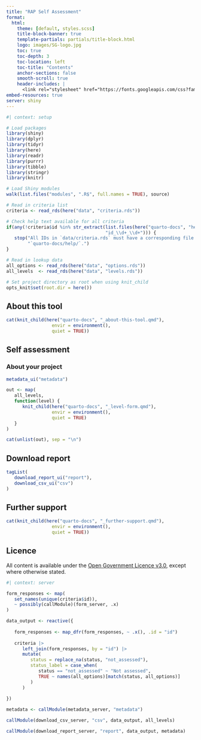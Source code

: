 ```yaml
---
title: "RAP Self Assessment"
format:
  html:
    theme: [default, styles.scss]
    title-block-banner: true
    template-partials: partials/title-block.html
    logo: images/SG-logo.jpg
    toc: true
    toc-depth: 3
    toc-location: left
    toc-title: "Contents"
    anchor-sections: false
    smooth-scroll: true
    header-includes: |
      <link rel="stylesheet" href="https://fonts.googleapis.com/css?family=Roboto">
embed-resources: true
server: shiny
---
```


```r
#| context: setup

# Load packages
library(shiny)
library(dplyr)
library(tidyr)
library(here)
library(readr)
library(purrr)
library(tibble)
library(stringr)
library(knitr)

# Load Shiny modules
walk(list.files("modules", ".R$", full.names = TRUE), source)

# Read in criteria list
criteria <- read_rds(here("data", "criteria.rds"))

# Check help text available for all criteria
if(any(!criteria$id %in% str_extract(list.files(here("quarto-docs", "help")), 
                                     "id_\\d+_\\d+"))) {
   stop("All IDs in `data/criteria.rds` must have a corresponding file in ", 
        "`quarto-docs/help/`.")
}

# Read in lookup data
all_options <- read_rds(here("data", "options.rds"))
all_levels  <- read_rds(here("data", "levels.rds"))

# Set project directory as root when using knit_child
opts_knit$set(root.dir = here())
```


## About this tool

```r
cat(knit_child(here("quarto-docs", "_about-this-tool.qmd"),
                 envir = environment(),
                 quiet = TRUE))
```


## Self assessment


### About your project

```r
metadata_ui("metadata")
```


```r
out <- map(
   all_levels,
   function(level) {
      knit_child(here("quarto-docs", "_level-form.qmd"),
                 envir = environment(),
                 quiet = TRUE)
   }
)

cat(unlist(out), sep = "\n")
```


## Download report

```r
tagList(
   download_report_ui("report"),
   download_csv_ui("csv")
)
```


## Further support

```r
cat(knit_child(here("quarto-docs", "_further-support.qmd"),
                 envir = environment(),
                 quiet = TRUE))
```


## Licence

All content is available under the [Open Government Licence v3.0](http://www.nationalarchives.gov.uk/doc/open-government-licence/version/3/), except where otherwise stated.


<!-- Shiny server -->

```r
#| context: server

form_responses <- map(
   set_names(unique(criteria$id)),
   ~ possibly(callModule)(form_server, .x)
)

data_output <- reactive({
   
   form_responses <- map_dfr(form_responses, ~ .x(), .id = "id")
   
   criteria |>
      left_join(form_responses, by = "id") |>
      mutate(
         status = replace_na(status, "not_assessed"),
         status_label = case_when(
            status == "not_assessed" ~ "Not assessed",
            TRUE ~ names(all_options)[match(status, all_options)]
         )
      )
   
})

metadata <- callModule(metadata_server, "metadata")

callModule(download_csv_server, "csv", data_output, all_levels)

callModule(download_report_server, "report", data_output, metadata)
```
